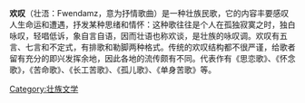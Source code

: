 {{dead end|time=2019-05-24T12:36:44+00:00}}
{{Unreferenced|time=2012-05-02T00:55:32+00:00 }}

'''欢叹'''（壮浯：Fwendamz，意为抒情歌曲）是一种壮族民歌，它的内容丰要感叹人生命运和遭遇，抒发某种思绪和情怀：这种歌往往是个人在孤独寂寞之时，独白咏叹，轻唱低诉，象自言自语，因而壮语也称欢谈，是壮族的咏叹调。欢叹有五言、七言和不定式，有排歌和勒脚两种格式。传统的欢叹结构都不很严谨，给歌者留有充分的即兴发挥余地，因此各地的流传颇有不同。代表作有《思恋歌》、《怀念歌》，《苦命歌》、《长工苦歌》、《孤儿歌》、《单身苦歌》等。

[[Category:壮族文学|Category:壮族文学]]
